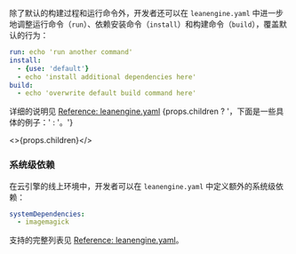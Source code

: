除了默认的构建过程和运行命令外，开发者还可以在 `leanengine.yaml` 中进一步地调整运行命令（`run`）、依赖安装命令（`install`）和构建命令（`build`），覆盖默认的行为：

```yaml title='leanengine.yaml'
run: echo 'run another command'
install:
  - {use: 'default'}
  - echo 'install additional dependencies here'
build:
  - echo 'overwrite default build command here'
```

<p>
  详细的说明见 <a href='/sdk/engine/deep-dive/leanengine-yaml'>Reference: leanengine.yaml</a>
  {props.children ? '，下面是一些具体的例子：' : '。'}
</p>

<>{props.children}</>

### 系统级依赖

在云引擎的线上环境中，开发者可以在 `leanengine.yaml` 中定义额外的系统级依赖：

```yaml title='leanengine.yaml'
systemDependencies:
  - imagemagick
```

支持的完整列表见 [Reference: leanengine.yaml](/v3/sdk/engine/deep-dive/leanengine-yaml#systemdependencies-系统级依赖)。
